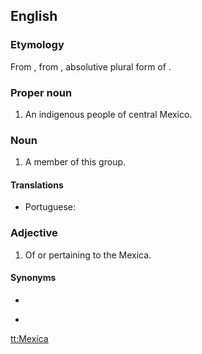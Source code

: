 {{also|mexica|mexicà}}
==English==

===Etymology===
From {{etyl|es|en}} {{m|es|mexica}}, from {{etyl|nci|en}} {{m|nci|mēxihcah}}, absolutive plural form of {{m|nci|mēxihcatl||Mexica, Aztec}}.

===Proper noun===
{{en-proper noun}}

# An indigenous people of central Mexico.

===Noun===
{{en-noun}}

# A member of this group.

====Translations====
{{trans-top|member}}
* Portuguese: {{t|pt|mexica|m-f}}
{{trans-mid}}
{{trans-bottom}}

===Adjective===
{{head|en|adjective}}

# Of or pertaining to the Mexica.

====Synonyms====
* {{l|en|Aztec}}
* {{l|en|Mexican}} {{qualifier|obsolete}}

[[tt:Mexica]]